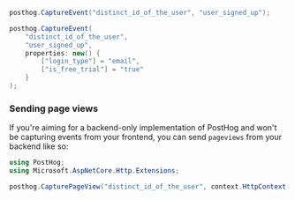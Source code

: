 
<Intro />

```csharp
posthog.CaptureEvent("distinct_id_of_the_user", "user_signed_up");
```

<NamingTip />

<SettingProperties />

```csharp
posthog.CaptureEvent(
    "distinct_id_of_the_user", 
    "user_signed_up", 
    properties: new() {
        ["login_type"] = "email", 
        ["is_free_trial"] = "true"
    }
);
```

### Sending page views

If you're aiming for a backend-only implementation of PostHog and won't be capturing events from your frontend, you can send `pageviews` from your backend like so:

```csharp
using PostHog;
using Microsoft.AspNetCore.Http.Extensions;

posthog.CapturePageView("distinct_id_of_the_user", context.HttpContext.Request.GetDisplayUrl());
```
